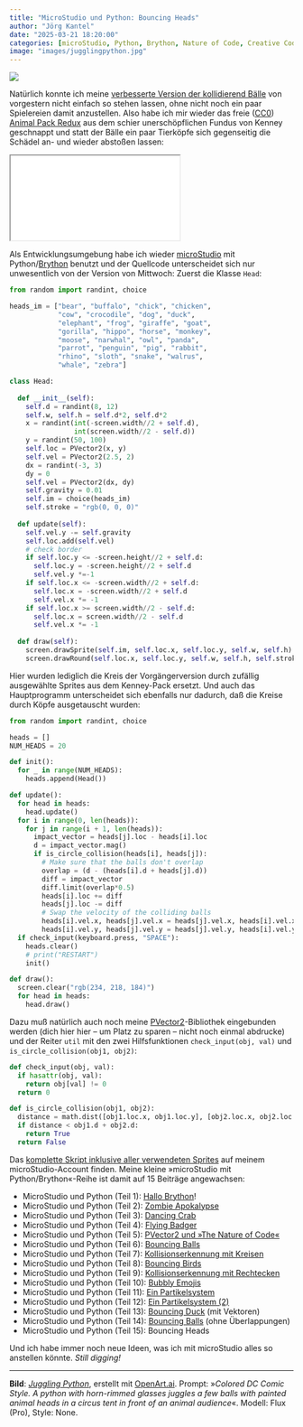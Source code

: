 ```yaml
---
title: "MicroStudio und Python: Bouncing Heads"
author: "Jörg Kantel"
date: "2025-03-21 18:20:00"
categories: [microStudio, Python, Brython, Nature of Code, Creative Coding]
image: "images/jugglingpython.jpg"
---
```


[![](images/jugglingpython-b.jpg)](https://www.flickr.com/photos/schockwellenreiter/54401021036/)

Natürlich konnte ich meine [verbesserte Version der kollidierend Bälle](https://kantel.github.io/posts/2025031901_microstudio_bouncing_balls/) von vorgestern nicht einfach so stehen lassen, ohne nicht noch ein paar Spielereien damit anzustellen. Also habe ich mir wieder das freie ([CC0](https://kenney.nl/assets/animal-pack-redux)) [Animal Pack Redux](https://kenney.nl/assets/animal-pack-redux) aus dem schier unerschöpflichen Fundus von Kenney geschnappt und statt der Bälle ein paar Tierköpfe sich gegenseitig die Schädel an- und wieder abstoßen lassen:

<iframe src="bouncingheads/index.html" class="if16_9" name="Bouncing Heads"></iframe>

Als Entwicklungsumgebung habe ich wieder [microStudio](http://cognitiones.kantel-chaos-team.de/multimedia/spieleprogrammierung/microstudio.html) mit Python/[Brython](http://cognitiones.kantel-chaos-team.de/programmierung/python/brython.html) benutzt und der Quellcode unterscheidet sich nur unwesentlich von der Version von Mittwoch: Zuerst die Klasse `Head`:

~~~python
from random import randint, choice

heads_im = ["bear", "buffalo", "chick", "chicken",
            "cow", "crocodile", "dog", "duck",
            "elephant", "frog", "giraffe", "goat",
            "gorilla", "hippo", "horse", "monkey",
            "moose", "narwhal", "owl", "panda",
            "parrot", "penguin", "pig", "rabbit",
            "rhino", "sloth", "snake", "walrus",
            "whale", "zebra"]

class Head:
  
  def __init__(self):
    self.d = randint(8, 12)
    self.w, self.h = self.d*2, self.d*2
    x = randint(int(-screen.width//2 + self.d),
                int(screen.width//2 - self.d))
    y = randint(50, 100)
    self.loc = PVector2(x, y)
    self.vel = PVector2(2.5, 2)
    dx = randint(-3, 3)
    dy = 0
    self.vel = PVector2(dx, dy)
    self.gravity = 0.01
    self.im = choice(heads_im)
    self.stroke = "rgb(0, 0, 0)"
    
  def update(self):
    self.vel.y -= self.gravity
    self.loc.add(self.vel)
    # check border
    if self.loc.y <= -screen.height//2 + self.d:
      self.loc.y = -screen.height//2 + self.d
      self.vel.y *=-1
    if self.loc.x <= -screen.width//2 + self.d:
      self.loc.x = -screen.width//2 + self.d
      self.vel.x *= -1
    if self.loc.x >= screen.width//2 - self.d:
      self.loc.x = screen.width//2 - self.d
      self.vel.x *= -1
    
  def draw(self):
    screen.drawSprite(self.im, self.loc.x, self.loc.y, self.w, self.h)
    screen.drawRound(self.loc.x, self.loc.y, self.w, self.h, self.stroke)
~~~

Hier wurden lediglich die Kreis der Vorgängerversion durch zufällig ausgewählte Sprites aus dem Kenney-Pack ersetzt. Und auch das Hauptprogramm unterscheidet sich ebenfalls nur dadurch, daß die Kreise durch Köpfe ausgetauscht wurden:

~~~python
from random import randint, choice

heads = []
NUM_HEADS = 20

def init():
  for _ in range(NUM_HEADS):
    heads.append(Head())

def update():
  for head in heads:
    head.update()
  for i in range(0, len(heads)):
    for j in range(i + 1, len(heads)):
      impact_vector = heads[j].loc - heads[i].loc
      d = impact_vector.mag()
      if is_circle_collision(heads[i], heads[j]):
        # Make sure that the balls don't overlap
        overlap = (d - (heads[i].d + heads[j].d))
        diff = impact_vector
        diff.limit(overlap*0.5)
        heads[i].loc += diff 
        heads[j].loc -= diff 
        # Swap the velocity of the colliding balls
        heads[i].vel.x, heads[j].vel.x = heads[j].vel.x, heads[i].vel.x
        heads[i].vel.y, heads[j].vel.y = heads[j].vel.y, heads[i].vel.y
  if check_input(keyboard.press, "SPACE"):
    heads.clear()
    # print("RESTART")
    init()

def draw():
  screen.clear("rgb(234, 218, 184)")
  for head in heads:
    head.draw()
~~~

Dazu muß natürlich auch noch meine [PVector2](https://github.com/kantel/learningarcade/blob/master/noc/pvector.py)-Bibliothek eingebunden werden (dich hier hier -- um Platz zu sparen -- nicht noch einmal abdrucke) und der Reiter `util` mit den zwei Hilfsfunktionen `check_input(obj, val)` und `is_circle_collision(obj1, obj2)`:

~~~python
def check_input(obj, val):
  if hasattr(obj, val):
    return obj[val] != 0
  return 0

def is_circle_collision(obj1, obj2):
  distance = math.dist([obj1.loc.x, obj1.loc.y], [obj2.loc.x, obj2.loc.y])
  if distance < obj1.d + obj2.d:
    return True
  return False
~~~

Das [komplette Skript inklusive aller verwendeten Sprites](https://microstudio.io/i/kantel/bouncingheads/) auf meinem microStudio-Account finden. Meine kleine »microStudio mit Python/Brython«-Reihe ist damit auf 15&nbsp;Beiträge angewachsen:

- MicroStudio und Python (Teil 1): [Hallo Brython](https://kantel.github.io/posts/2024032201_microstudio_python_1/)!
- MicroStudio und Python (Teil 2): [Zombie Apokalypse](https://kantel.github.io/posts/2024032401_microstudio_python_2/)
- MicroStudio und Python (Teil 3): [Dancing Crab](https://kantel.github.io/posts/2024032502_microstudio_python_3/)
- MicroStudio und Python (Teil 4): [Flying Badger](https://kantel.github.io/posts/2024032703_flying_badger_python/)
- MicroStudio und Python (Teil 5): [PVector2 und »The Nature of Code«](https://kantel.github.io/posts/2024032801_microstudio_noc_1/)
- MicroStudio und Python (Teil 6): [Bouncing Balls](https://kantel.github.io/posts/2024033102_bouncing_balls_microstudio/)
- MicroStudio und Python (Teil 7): [Kollisionserkennung mit Kreisen](https://kantel.github.io/posts/2024040201_collision_detection_1/)
- MicroStudio und Python (Teil 8): [Bouncing Birds](https://kantel.github.io/posts/2024040401_bouncing_birds/)
- MicroStudio und Python (Teil 9): [Kollisionserkennung mit Rechtecken](https://kantel.github.io/posts/2024040701_rect_collision/)
- MicroStudio und Python (Teil 10): [Bubbly Emojis](https://kantel.github.io/posts/2024042301_bubbling_emojis/)
- MicroStudio und Python (Teil 11): [Ein Partikelsystem](https://kantel.github.io/posts/2024042702_microstudio_partikel/)
- MicroStudio und Python (Teil 12): [Ein Partikelsystem (2)](https://kantel.github.io/posts/2024042801_microstudio_particle2/)
- MicroStudio und Python (Teil 13): [Bouncing Duck](https://kantel.github.io/posts/2025031601_microstudio_nature_of_code/) (mit Vektoren)
- MicroStudio und Python (Teil 14): [Bouncing Balls](https://kantel.github.io/posts/2025031901_microstudio_bouncing_balls/) (ohne Überlappungen)
- MicroStudio und Python (Teil 15): Bouncing Heads

Und ich habe immer noch neue Ideen, was ich mit microStudio alles so anstellen könnte. *Still digging!*

---

**Bild**: *[Juggling Python](https://www.flickr.com/photos/schockwellenreiter/54401021036/)*, erstellt mit [OpenArt.ai](https://openart.ai/home). Prompt: »*Colored DC Comic Style. A python with horn-rimmed glasses juggles a few balls with painted animal heads in a circus tent in front of an animal audience*«. Modell: Flux (Pro), Style: None.